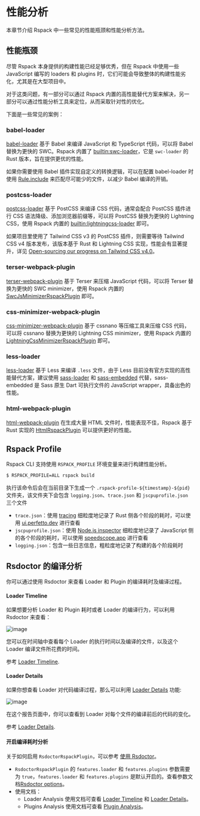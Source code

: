 
# 性能分析

本章节介绍 Rspack 中一些常见的性能瓶颈和性能分析方法。

## 性能瓶颈

尽管 Rspack 本身提供的构建性能已经足够优秀，但在 Rspack 中使用一些 JavaScript 编写的 loaders 和 plugins 时，它们可能会导致整体的构建性能劣化，尤其是在大型项目中。

对于这类问题，有一部分可以通过 Rspack 内置的高性能替代方案来解决，另一部分可以通过性能分析工具来定位，从而采取针对性的优化。

下面是一些常见的案例：

### babel-loader

[babel-loader](https://github.com/babel/babel-loader) 基于 Babel 来编译 JavaScript 和 TypeScript 代码，可以将 Babel 替换为更快的 SWC。Rspack 内置了 [builtin:swc-loader](/guide/features/builtin-swc-loader)，它是 `swc-loader` 的 Rust 版本，旨在提供更优的性能。

如果你需要使用 Babel 插件实现自定义的转换逻辑，可以在配置 babel-loader 时使用 [Rule.include](/config/module#ruleinclude) 来匹配尽可能少的文件，以减少 Babel 编译的开销。

### postcss-loader

[postcss-loader](https://github.com/postcss/postcss-loader) 基于 PostCSS 来编译 CSS 代码，通常会配合 PostCSS 插件进行 CSS 语法降级、添加浏览器前缀等，可以将 PostCSS 替换为更快的 Lightning CSS，使用 Rspack 内置的 [builtin:lightningcss-loader](/guide/features/builtin-lightningcss-loader) 即可。

如果项目里使用了 Tailwind CSS v3 的 PostCSS 插件，则需要等待 Tailwind CSS v4 版本发布，该版本基于 Rust 和 Lightning CSS 实现，性能会有显著提升，详见 [Open-sourcing our progress on Tailwind CSS v4.0](https://tailwindcss.com/blog/tailwindcss-v4-alpha)。

### terser-webpack-plugin

[terser-webpack-plugin](https://github.com/webpack-contrib/terser-webpack-plugin) 基于 Terser 来压缩 JavaScript 代码，可以将 Terser 替换为更快的 SWC minimizer，使用 Rspack 内置的 [SwcJsMinimizerRspackPlugin](/plugins/rspack/swc-js-minimizer-rspack-plugin) 即可。

### css-minimizer-webpack-plugin

[css-minimizer-webpack-plugin](https://github.com/webpack-contrib/css-minimizer-webpack-plugin) 基于 cssnano 等压缩工具来压缩 CSS 代码，可以将 cssnano 替换为更快的 Lightning CSS minimizer，使用 Rspack 内置的 [LightningCssMinimizerRspackPlugin](/plugins/rspack/lightning-css-minimizer-rspack-plugin) 即可。

### less-loader

[less-loader](https://github.com/webpack-contrib/less-loader) 基于 Less 来编译 `.less` 文件，由于 Less 目前没有官方实现的高性能替代方案，建议使用 [sass-loader](https://github.com/webpack-contrib/sass-loader) 和 [sass-embedded](https://www.npmjs.com/package/sass-embedded) 代替，sass-embedded 是 Sass 原生 Dart 可执行文件的 JavaScript wrapper，具备出色的性能。

### html-webpack-plugin

[html-webpack-plugin](https://github.com/jantimon/html-webpack-plugin) 在生成大量 HTML 文件时，性能表现不佳，Rspack 基于 Rust 实现的 [HtmlRspackPlugin](/plugins/rspack/html-rspack-plugin) 可以提供更好的性能。

## Rspack Profile

Rspack CLI 支持使用 `RSPACK_PROFILE` 环境变量来进行构建性能分析。

```sh
$ RSPACK_PROFILE=ALL rspack build
```

执行该命令后会在当前目录下生成一个 `.rspack-profile-${timestamp}-${pid}` 文件夹，该文件夹下会包含 `logging.json`、`trace.json` 和 `jscpuprofile.json` 三个文件

- `trace.json`：使用 [tracing](https://github.com/tokio-rs/tracing) 细粒度地记录了 Rust 侧各个阶段的耗时，可以使用 [ui.perfetto.dev](https://ui.perfetto.dev/) 进行查看
- `jscpuprofile.json`：使用 [Node.js inspector](https://nodejs.org/dist/latest-v18.x/docs/api/inspector.html) 细粒度地记录了 JavaScript 侧的各个阶段的耗时，可以使用 [speedscope.app](https://www.speedscope.app/) 进行查看
- `logging.json`：包含一些日志信息，粗粒度地记录了构建的各个阶段耗时

## Rsdoctor 的编译分析

你可以通过使用 Rsdoctor 来查看 Loader 和 Plugin 的编译耗时及编译过程。

#### Loader Timeline

如果想要分析 Loader 和 Plugin 耗时或者 Loader 的编译行为，可以利用 Rsdoctor 来查看：

![image](https://assets.rspack.dev/others/assets/rsdoctor/rsdoctor-loader-timeline.png)

您可以在时间轴中查看每个 Loader 的执行时间以及编译的文件，以及这个 Loader 编译文件所花费的时间。

参考 [Loader Timeline](https://rsdoctor.dev/guide/usage/loaders-timeline).

#### Loader Details

如果你想查看 Loader 对代码编译过程，那么可以利用 [Loader Details](https://rsdoctor.dev/guide/usage/loaders-analysis) 功能:

![image](https://assets.rspack.dev/others/assets/rsdoctor/rsdoctor-analyze-code.png)

在这个报告页面中，你可以查看到 Loader 对每个文件的编译前后的代码的变化。

参考 [Loader Details](https://rsdoctor.dev/guide/usage/loaders-analysis).

#### 开启编译耗时分析

关于如何启用 `RsdoctorRspackPlugin`，可以参考 [使用 Rsdoctor](/guide/optimization/use-rsdoctor)。

- `RsdoctorRspackPlugin` 的 `features.loader` 和 `features.plugins` 参数需要为 `true`，`features.loader` 和 `features.plugins` 是默认开启的。查看参数文档[Rsdoctor options](https://rsdoctor.dev/zh/config/options/options#features)。
- 使用文档：
  - Loader Analysis 使用文档可查看 [Loader Timeline](https://rsdoctor.dev/zh/guide/usage/loaders-timeline) 和 [Loader Details](https://rsdoctor.dev/zh/guide/usage/loaders-analysis)。
  - Plugins Analysis 使用文档可查看 [Plugin Analysis](https://rsdoctor.dev/zh/guide/usage/plugins-analysis)。
